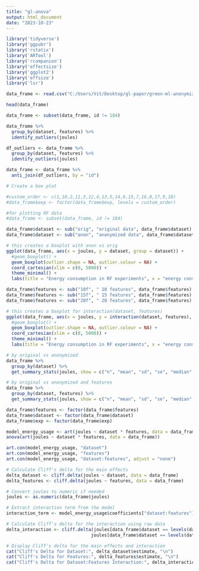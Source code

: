 ```yaml
---
title: "gl-anova"
output: html_document
date: "2023-10-23"
---
```



```r
library('tidyverse')
library('ggpubr')
library('rstatix')
library('ARTool')
library('rcompanion')
library('effectsize')
library('ggplot2')
library('effsize')
library('lsr')
```


```r
data_frame <- read.csv("C:/Users/Vit/Desktop/gl-paper/green-ml-anonymized/new_analysis/latest_rq1_rq2/data-rf.csv")

head(data_frame)
```

```r
data_frame <- subset(data_frame, id != 184)

data_frame %>%
  group_by(dataset, features) %>%
  identify_outliers(joules)

df_outliers <- data_frame %>% 
  group_by(dataset, features) %>% 
  identify_outliers(joules)

data_frame <- data_frame %>% 
  anti_join(df_outliers, by = "id")
```

```r
# Create a box plot

#custom_order <- c(1,10,2,11,3,12,4,13,5,14,6,15,7,16,8,17,9,18)
#data_frame$exp <- factor(data_frame$exp, levels = custom_order)

#for plotting RF data
#data_frame <- subset(data_frame, id != 184)

data_frame$dataset <- sub("orig", "original data", data_frame$dataset)
data_frame$dataset <- sub("anon", "anonymized data", data_frame$dataset)

# this creates a boxplot with anon vs orig
ggplot(data_frame, aes(x = joules, y = dataset, group = dataset)) +
  #geom_boxplot() +
  geom_boxplot(outlier.shape = NA, outlier.colour = NA) +
  coord_cartesian(xlim = c(0, 5000)) +
  theme_minimal() +
  labs(title = "Energy consumption in RF experiments", x = "energy consumption in joules", y = "")
```

```r
data_frame$features <- sub("10f", " 10 features", data_frame$features)
data_frame$features <- sub("15f", " 15 features", data_frame$features)
data_frame$features <- sub("20f", " 20 features", data_frame$features)

# this creates a boxplot for interaction(dataset, features)
ggplot(data_frame, aes(x = joules, y = interaction(dataset, features), group = interaction(dataset, features))) +
  #geom_boxplot() +
  geom_boxplot(outlier.shape = NA, outlier.colour = NA) +
  coord_cartesian(xlim = c(0, 5000)) +
  theme_minimal() +
  labs(title = "Energy consumption in RF experiments", x = "energy consumption in joules", y = "")
```

```r
# by original vs anonymized
data_frame %>%
  group_by(dataset) %>%
  get_summary_stats(joules, show = c("n", "mean", "sd", "se", "median", "min", "max"))
```

```r
# by original vs anonymized and features
data_frame %>%
  group_by(dataset, features) %>%
  get_summary_stats(joules, show = c("n", "mean", "sd", "se", "median", "min", "max"))
```

```r
data_frame$features <- factor(data_frame$features)
data_frame$dataset <- factor(data_frame$dataset)
data_frame$exp <- factor(data_frame$exp)

model_energy_usage <- art(joules ~ dataset * features, data = data_frame)
anova(art(joules ~ dataset * features, data = data_frame))

art.con(model_energy_usage, "dataset")
art.con(model_energy_usage, "features")
art.con(model_energy_usage, "dataset:features", adjust = "none")
```

```r
# Calculate Cliff's delta for the main effects
delta_dataset <- cliff.delta(joules ~ dataset, data = data_frame)
delta_features <- cliff.delta(joules ~ features, data = data_frame)

# Convert joules to numeric if needed
joules <- as.numeric(data_frame$joules)

# Extract interaction term from the model
interaction_term <- model_energy_usage$coefficients["dataset:features"]

# Calculate Cliff's delta for the interaction using raw data
delta_interaction <- cliff.delta(joules[data_frame$dataset == levels(data_frame$dataset)[1] & data_frame$features == levels(data_frame$features)[1]],
                                joules[data_frame$dataset == levels(data_frame$dataset)[1] & data_frame$features == levels(data_frame$features)[2]])

# Display Cliff's delta for the main effects and interaction
cat("Cliff's Delta for Dataset:", delta_dataset$estimate, "\n")
cat("Cliff's Delta for Features:", delta_features$estimate, "\n")
cat("Cliff's Delta for Dataset:Features Interaction:", delta_interaction$estimate, "\n")
```
